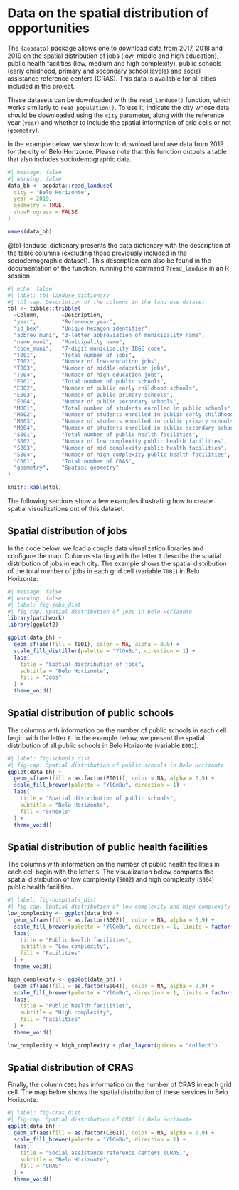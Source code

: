# Data on the spatial distribution of opportunities

The `{aopdata}` package allows one to download data from 2017, 2018 and 2019 on the spatial distribution of jobs (low, middle and high education), public health facilities (low, medium and high complexity), public schools (early childhood, primary and secondary school levels) and social assistance reference centers (CRAS). This data is available for all cities included in the project.

These datasets can be downloaded with the `read_landuse()` function, which works similarly to `read_population()`. To use it, indicate the city whose data should be downloaded using the `city` parameter, along with the reference year (`year`) and whether to include the spatial information of grid cells or not (`geometry`).

In the example below, we show how to download land use data from 2019 for the city of Belo Horizonte. Please note that this function outputs a table that also includes sociodemographic data.

```r
#| message: false
#| warning: false
data_bh <- aopdata::read_landuse(
  city = "Belo Horizonte",
  year = 2019,
  geometry = TRUE,
  showProgress = FALSE
)

names(data_bh)
```
 
@tbl-landuse_dictionary presents the data dictionary with the description of the table columns (excluding those previously included in the sociodemographic dataset). This description can also be found in the documentation of the function, running the command `?read_landuse` in an R session.

```r
#| echo: false
#| label: tbl-landuse_dictionary
#| tbl-cap: Description of the columns in the land use dataset
tbl <- tibble::tribble(
  ~Column,       ~Description,
  "year",        "Reference year",
  "id_hex",      "Unique hexagon identifier",
  "abbrev_muni", "3-letter abbreviation of municipality name",
  "name_muni",   "Municipality name",
  "code_muni",   "7-digit municipality IBGE code",
  "T001",        "Total number of jobs",
  "T002",        "Number of low-education jobs",
  "T003",        "Number of middle-education jobs",
  "T004",        "Number of high-education jobs",
  "E001",        "Total number of public schools",
  "E002",        "Number of public early childhood schools",
  "E003",        "Number of public primary schools",
  "E004",        "Number of public secondary schools",
  "M001",        "Total number of students enrolled in public schools",
  "M002",        "Number of students enrolled in public early childhood schools",
  "M003",        "Number of students enrolled in public primary schools",
  "M004",        "Number of students enrolled in public secondary schools",
  "S001",        "Total number of public health facilities",
  "S002",        "Number of low complexity public health facilities",
  "S003",        "Number of mid complexity public health facilities",
  "S004",        "Number of high complexity public health facilities",
  "C001",        "Total number of CRAS",
  "geometry",    "Spatial geometry"
)

knitr::kable(tbl)
```

The following sections show a few examples illustrating how to create spatial visualizations out of this dataset.

## Spatial distribution of jobs

In the code below, we load a couple data visualization libraries and configure the map. Columns starting with the letter `T` describe the spatial distribution of jobs in each city. The example shows the spatial distribution of the total number of jobs in each grid cell (variable `T001`) in Belo Horizonte:

```r
#| message: false
#| warning: false
#| label: fig-jobs_dist
#| fig-cap: Spatial distribution of jobs in Belo Horizonte
library(patchwork)
library(ggplot2)

ggplot(data_bh) +
  geom_sf(aes(fill = T001), color = NA, alpha = 0.9) +
  scale_fill_distiller(palette = "YlGnBu", direction = 1) +
  labs(
    title = "Spatial distribution of jobs",
    subtitle = "Belo Horizonte",
    fill = "Jobs"
  ) +
  theme_void()
```

## Spatial distribution of public schools

The columns with information on the number of public schools in each cell begin with the letter `E`. In the example below, we present the spatial distribution of all public schools in Belo Horizonte (variable `E001`).

```r
#| label: fig-schools_dist
#| fig-cap: Spatial distribution of public schools in Belo Horizonte
ggplot(data_bh) +
  geom_sf(aes(fill = as.factor(E001)), color = NA, alpha = 0.9) +
  scale_fill_brewer(palette = "YlGnBu", direction = 1) +
  labs(
    title = "Spatial distribution of public schools",
    subtitle = "Belo Horizonte",
    fill = "Schools"
  ) +
  theme_void()
```

## Spatial distribution of public health facilities

The columns with information on the number of public health facilities in each cell begin with the letter `S`. The visualization below compares the spatial distribution of low complexity (`S002`) and high complexity (`S004`) public health facilities.

```r
#| label: fig-hospitals_dist
#| fig-cap: Spatial distribution of low complexity and high complexity public health facilities in Belo Horizonte
low_complexity <- ggplot(data_bh) +
  geom_sf(aes(fill = as.factor(S002)), color = NA, alpha = 0.9) +
  scale_fill_brewer(palette = "YlGnBu", direction = 1, limits = factor(0:4)) +
  labs(
    title = "Public health facilities",
    subtitle = "Low complexity",
    fill = "Facilities"
  ) +
  theme_void()

high_complexity <- ggplot(data_bh) +
  geom_sf(aes(fill = as.factor(S004)), color = NA, alpha = 0.9) +
  scale_fill_brewer(palette = "YlGnBu", direction = 1, limits = factor(0:4)) +
  labs(
    title = "Public health facilities",
    subtitle = "High complexity",
    fill = "Facilities"
  ) +
  theme_void()

low_complexity + high_complexity + plot_layout(guides = "collect")
```

## Spatial distribution of CRAS

Finally, the column `C001` has information on the number of CRAS in each grid cell. The map below shows the spatial distribution of these services in Belo Horizonte.

```r
#| label: fig-cras_dist
#| fig-cap: Spatial distribution of CRAS in Belo Horizonte
ggplot(data_bh) +
  geom_sf(aes(fill = as.factor(C001)), color = NA, alpha = 0.9) +
  scale_fill_brewer(palette = "YlGnBu", direction = 1) +
  labs(
    title = "Social assistance reference centers (CRAS)",
    subtitle = "Belo Horizonte",
    fill = "CRAS"
  ) +
  theme_void()
```